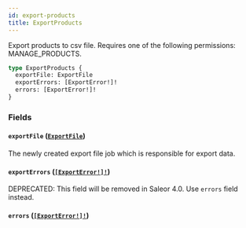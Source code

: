 ```yaml
---
id: export-products
title: ExportProducts
---
```


Export products to csv file. Requires one of the following permissions: MANAGE_PRODUCTS.

```graphql
type ExportProducts {
  exportFile: ExportFile
  exportErrors: [ExportError!]!
  errors: [ExportError!]!
}
```

### Fields

#### `exportFile` ([`ExportFile`](../../../developer/api-reference/objects/export-file))

The newly created export file job which is responsible for export data.

#### `exportErrors` ([`[ExportError!]!`](../../../developer/api-reference/objects/export-error))

<span class="badge badge--warning">DEPRECATED: This field will be removed in Saleor 4.0. Use `errors` field instead.</span>

#### `errors` ([`[ExportError!]!`](../../../developer/api-reference/objects/export-error))
